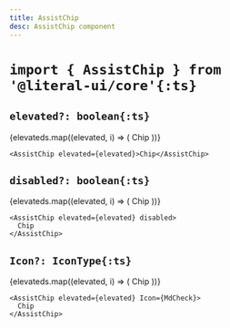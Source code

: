 ```yaml
---
title: AssistChip
desc: AssistChip component
---
```




# `import { AssistChip } from '@literal-ui/core'{:ts}`

## `elevated?: boolean{:ts}`

<Demo>
  {elevateds.map((elevated, i) => (
    <AssistChip key={i} elevated={elevated}>
      Chip
    </AssistChip>
  ))}
</Demo>

```tsx
<AssistChip elevated={elevated}>Chip</AssistChip>
```

## `disabled?: boolean{:ts}`

<Demo>
  {elevateds.map((elevated, i) => (
    <AssistChip key={i} elevated={elevated} disabled>
      Chip
    </AssistChip>
  ))}
</Demo>

```tsx
<AssistChip elevated={elevated} disabled>
  Chip
</AssistChip>
```

## `Icon?: IconType{:ts}`

<Demo>
  {elevateds.map((elevated, i) => (
    <AssistChip key={i} elevated={elevated} Icon={MdCheck}>
      Chip
    </AssistChip>
  ))}
</Demo>

```tsx
<AssistChip elevated={elevated} Icon={MdCheck}>
  Chip
</AssistChip>
```
